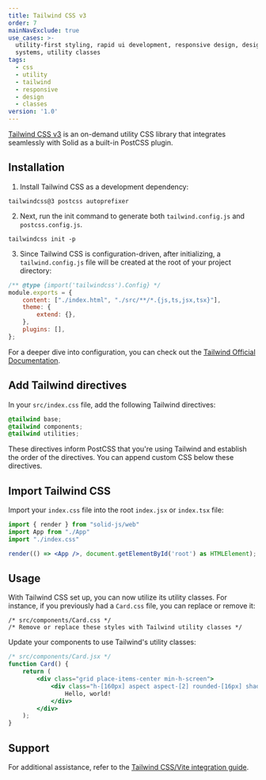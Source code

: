 ```yaml
---
title: Tailwind CSS v3
order: 7
mainNavExclude: true
use_cases: >-
  utility-first styling, rapid ui development, responsive design, design
  systems, utility classes
tags:
  - css
  - utility
  - tailwind
  - responsive
  - design
  - classes
version: '1.0'
---
```


[Tailwind CSS v3](https://v3.tailwindcss.com/) is an on-demand utility CSS library that integrates seamlessly with Solid as a built-in PostCSS plugin.

## Installation

1. Install Tailwind CSS as a development dependency:


```package-install-dev
tailwindcss@3 postcss autoprefixer
```

2. Next, run the init command to generate both `tailwind.config.js` and `postcss.config.js`.

```package-exec
tailwindcss init -p
```

3. Since Tailwind CSS is configuration-driven, after initializing, a `tailwind.config.js` file will be created at the root of your project directory:

```js
/** @type {import('tailwindcss').Config} */
module.exports = {
	content: ["./index.html", "./src/**/*.{js,ts,jsx,tsx}"],
	theme: {
		extend: {},
	},
	plugins: [],
};
```

For a deeper dive into configuration, you can check out the [Tailwind Official Documentation](https://tailwindcss.com/docs/configuration).

## Add Tailwind directives

In your `src/index.css` file, add the following Tailwind directives:

```css
@tailwind base;
@tailwind components;
@tailwind utilities;
```

These directives inform PostCSS that you're using Tailwind and establish the order of the directives. You can append custom CSS below these directives.

## Import Tailwind CSS

Import your `index.css` file into the root `index.jsx` or `index.tsx` file:

```jsx
import { render } from "solid-js/web"
import App from "./App"
import "./index.css"

render(() => <App />, document.getElementById('root') as HTMLElement);
```

## Usage

With Tailwind CSS set up, you can now utilize its utility classes.
For instance, if you previously had a `Card.css` file, you can replace or remove it:

```
/* src/components/Card.css */
/* Remove or replace these styles with Tailwind utility classes */
```

Update your components to use Tailwind's utility classes:

```jsx
/* src/components/Card.jsx */
function Card() {
	return (
		<div class="grid place-items-center min-h-screen">
			<div class="h-[160px] aspect aspect-[2] rounded-[16px] shadow-[0_0_0_4px_hsl(0_0%_0%_/_15%)]">
				Hello, world!
			</div>
		</div>
	);
}
```

## Support

For additional assistance, refer to the [Tailwind CSS/Vite integration guide](https://tailwindcss.com/docs/guides/vite).
